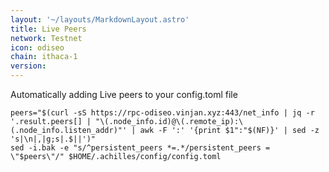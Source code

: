 ```yaml
---
layout: '~/layouts/MarkdownLayout.astro'
title: Live Peers
network: Testnet
icon: odiseo
chain: ithaca-1
version: 
---
```

Automatically adding Live peers to your config.toml file
```
peers="$(curl -sS https://rpc-odiseo.vinjan.xyz:443/net_info | jq -r '.result.peers[] | "\(.node_info.id)@\(.remote_ip):\(.node_info.listen_addr)"' | awk -F ':' '{print $1":"$(NF)}' | sed -z 's|\n|,|g;s|.$||')"
sed -i.bak -e "s/^persistent_peers *=.*/persistent_peers = \"$peers\"/" $HOME/.achilles/config/config.toml
```
